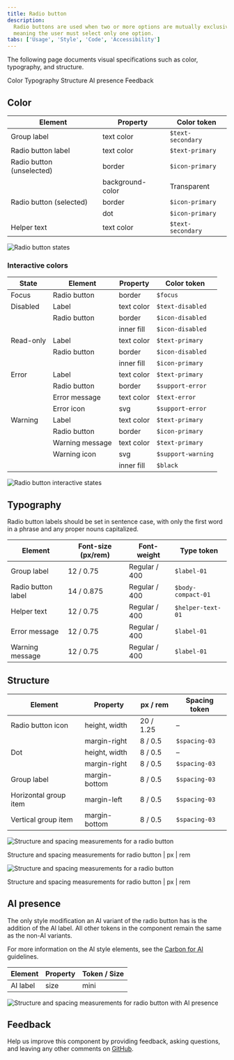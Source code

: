 ```yaml
---
title: Radio button
description:
  Radio buttons are used when two or more options are mutually exclusive,
  meaning the user must select only one option.
tabs: ['Usage', 'Style', 'Code', 'Accessibility']
---
```


<PageDescription>

The following page documents visual specifications such as color, typography,
and structure.

</PageDescription>

<AnchorLinks>

<AnchorLink>Color</AnchorLink>
<AnchorLink>Typography</AnchorLink>
<AnchorLink>Structure</AnchorLink>
<AnchorLink>AI presence</AnchorLink>
<AnchorLink>Feedback</AnchorLink>

</AnchorLinks>

## Color

| Element                   | Property         | Color token       |
| ------------------------- | ---------------- | ----------------- |
| Group label               | text color       | `$text-secondary` |
| Radio button label        | text color       | `$text-primary`   |
| Radio button (unselected) | border           | `$icon-primary`   |
|                           | background-color | Transparent       |
| Radio button (selected)   | border           | `$icon-primary`   |
|                           | dot              | `$icon-primary`   |
| Helper text               | text color       | `$text-secondary` |

<Row>
<Column colLg={8}>

![Radio button states](images/radio-button-style-1.png)

</Column>
</Row>

### Interactive colors

| State     | Element         | Property   | Color token        |
| --------- | --------------- | ---------- | ------------------ |
| Focus     | Radio button    | border     | `$focus`           |
| Disabled  | Label           | text color | `$text-disabled`   |
|           | Radio button    | border     | `$icon-disabled`   |
|           |                 | inner fill | `$icon-disabled`   |
| Read-only | Label           | text color | `$text-primary`    |
|           | Radio button    | border     | `$icon-disabled`   |
|           |                 | inner fill | `$icon-primary`    |
| Error     | Label           | text color | `$text-primary`    |
|           | Radio button    | border     | `$support-error`   |
|           | Error message   | text color | `$text-error`      |
|           | Error icon      | svg        | `$support-error`   |
| Warning   | Label           | text color | `$text-primary`    |
|           | Radio button    | border     | `$icon-primary`    |
|           | Warning message | text color | `$text-primary`    |
|           | Warning icon    | svg        | `$support-warning` |
|           |                 | inner fill | `$black`           |

<Row>
<Column colLg={8}>

![Radio button interactive states](images/radio-button-style-2.png)

</Column>
</Row>

## Typography

Radio button labels should be set in sentence case, with only the first word in
a phrase and any proper nouns capitalized.

| Element            | Font-size (px/rem) | Font-weight   | Type token         |
| ------------------ | ------------------ | ------------- | ------------------ |
| Group label        | 12 / 0.75          | Regular / 400 | `$label-01`        |
| Radio button label | 14 / 0.875         | Regular / 400 | `$body-compact-01` |
| Helper text        | 12 / 0.75          | Regular / 400 | `$helper-text-01`  |
| Error message      | 12 / 0.75          | Regular / 400 | `$label-01`        |
| Warning message    | 12 / 0.75          | Regular / 400 | `$label-01`        |

## Structure

| Element               | Property      | px / rem  | Spacing token |
| --------------------- | ------------- | --------- | ------------- |
| Radio button icon     | height, width | 20 / 1.25 | –             |
|                       | margin-right  | 8 / 0.5   | `$spacing-03` |
| Dot                   | height, width | 8 / 0.5   | –             |
|                       | margin-right  | 8 / 0.5   | `$spacing-03` |
| Group label           | margin-bottom | 8 / 0.5   | `$spacing-03` |
| Horizontal group item | margin-left   | 8 / 0.5   | `$spacing-03` |
| Vertical group item   | margin-bottom | 8 / 0.5   | `$spacing-03` |

<div className="image--fixed">

![Structure and spacing measurements for a radio button](images/radio-button-style-3.png)

</div>

<Caption fullwidth>
  Structure and spacing measurements for radio button | px | rem
</Caption>

<div className="image--fixed">

![Structure and spacing measurements for a radio button](images/radio-button-style-4.png)

</div>

<Caption fullwidth>
  Structure and spacing measurements for radio button | px | rem
</Caption>

## AI presence

The only style modification an AI variant of the radio button has is the
addition of the AI label. All other tokens in the component remain the same as
the non-AI variants.

For more information on the AI style elements, see the
[Carbon for AI](/guidelines/carbon-for-ai/) guidelines.

| Element  | Property | Token / Size |
| -------- | -------- | ------------ |
| AI label | size     | mini         |

<Row>
<Column colLg={8}>

![Structure and spacing measurements for radio button with AI presence](images/radio-button-style-5.png)

</Column>
</Row>

## Feedback

Help us improve this component by providing feedback, asking questions, and
leaving any other comments on
[GitHub](https://github.com/carbon-design-system/carbon-website/issues/new?assignees=&labels=feedback&template=feedback.md).
